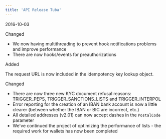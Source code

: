 ```yaml
---
title: 'API Release Tuba'  
---
```

<span class="date">2016-10-03</span>  
  
  
<div class="pill pill-purple">Changed</div>  
  
- We now having multithreading to prevent hook notifications problems and improve performance  
- There are now hooks/events for preauthorizations  
<div class="pill pill-green">Added</div>  
  

The request URL is now included in the idempotency key lookup object.  
<div class="pill pill-purple">Changed</div>  
  
- There are now three new KYC document refusal reasons: TRIGGER_PEPS, TRIGGER_SANCTIONS_LISTS and TRIGGER_INTERPOL  
- Error reporting for the creation of an IBAN bank account is now a little clearer (between whether the IBAN or BIC are incorrect, etc.)  
- All detailed addresses (v2.01) can now accept dashes in the `PostalCode` parameter  
- We've continued the project of optimizing the performance of lists - the required work for wallets has now been completed